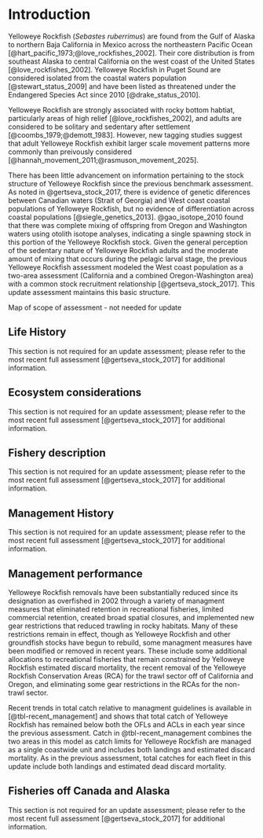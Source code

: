 # Introduction

Yelloweye Rockfish (*Sebastes ruberrimus*) are found from the Gulf of Alaska to northern Baja California in Mexico across the northeastern Pacific Ocean [@hart_pacific_1973;@love_rockfishes_2002]. Their core distribution is from southeast Alaska to central California on the west coast of the United States [@love_rockfishes_2002]. Yelloweye Rockfish in Puget Sound are considered isolated from the coastal waters population [@stewart_status_2009] and have been listed as threatened under the Endangered Species Act since 2010 [@drake_status_2010]. 

Yelloweye Rockfish are strongly associated with rocky bottom habtiat, particularly areas of high relief [@love_rockfishes_2002], and adults are considered to be solitary and sedentary after settlement [@coombs_1979;@demott_1983]. However, new tagging studies suggest that adult Yelloweye Rockfish exhibit larger scale movement patterns more commonly than preivously considered [@hannah_movement_2011;@rasmuson_movement_2025]. 

There has been little advancement on information pertaining to the stock structure of Yelloweye Rockfish since the previous benchmark assessment. As noted in @gertseva_stock_2017, there is evidence of genetic diferences between Canadian waters (Strait of Georgia) and West coast coastal populations of Yelloweye Rockfish, but no evidence of differentiation across coastal populations [@siegle_genetics_2013]. @gao_isotope_2010 found that there was complete mixing of offspring from Oregon and Washington waters using otolith isotope analyses, indicating a single spawning stock in this portion of the Yelloweye Rockfish stock. Given the general perception of the sedentary nature of Yelloweye Rockfish adults and the moderate amount of mixing that occurs during the pelagic larval stage, the previous Yelloweye Rockfish assessment modeled the West coast population as a two-area assessment (California and a combined Oregon-Washington area) with a common stock recruitment relationship [@gertseva_stock_2017]. This update assessment maintains this basic structure.  

<!-- Scientific name, distribution, the basis for the choice of stock structure, including regional differences in life history or other biological characteristics that should form the basis of management units.  -->

Map of scope of assessment - not needed for update

## Life History

This section is not required for an update assessment; please refer to the most recent full assessment [@gertseva_stock_2017] for additional information.

## Ecosystem considerations

This section is not required for an update assessment; please refer to the most recent full assessment [@gertseva_stock_2017] for additional information.

## Fishery description

 This section is not required for an update assessment; please refer to the most recent full assessment [@gertseva_stock_2017] for additional information.

## Management History

This section is not required for an update assessment; please refer to the most recent full assessment [@gertseva_stock_2017] for additional information.

## Management performance

Yelloweye Rockfish removals have been substantially reduced since its designation as overfished in 2002 through a variety of managment measures that eliminated retention in recreational fisheries, limited commercial retention, created broad spatial closures, and implemented new gear restrictions that reduced trawling in rocky habitats. Many of these restrictions remain in effect, though as Yelloweye Rockfish and other groundfish stocks have begun to rebuild, some managment measures have been modified or removed in recent years. These include some additional allocations to recreational fisheries that remain constrained by Yelloweye Rockfish estimated discard mortality, the recent removal of the Yelloweye Rockfish Conservation Areas (RCA) for the trawl sector off of California and Oregon, and eliminating some gear restrictions in the RCAs for the non-trawl sector. 

Recent trends in total catch relative to managment guidelines is available in [@tbl-recent_management] and shows that total catch of Yelloweye Rockfish has remained below both the OFLs and ACLs in each year since the previous assessment. Catch in @tbl-recent_management combines the two areas in this model as catch limits for Yelloweye Rockfish are managed as a single coastwide unit and includes both landings and estimated discard mortality. As in the previous assessment, total catches for each fleet in this update include both landings and estimated dead discard mortality. 

<!-- Management performance, including a table or tables comparing Overfishing Limit (OFL), Acceptable Biological Catch (ABC), Annual Catch Limit (ACL), landings, and catch (i.e., landings plus discard) for each area and year. Groundfish assessments that estimate dead discarded catch must include a disclaimer noting that total mortality estimates from the WCGOP and from the stock assessment may differ due to the use of different methods. Investigation into how these methods differ is beyond the scope of a benchmark assessment. The rationale for modeling discard mortality can also be provided. This should be included in all update assessments.  -->

## Fisheries off Canada and Alaska

This section is not required for an update assessment; please refer to the most recent full assessment [@gertseva_stock_2017] for additional information.
